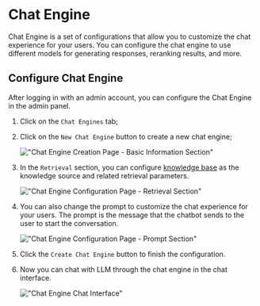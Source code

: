 # Chat Engine

Chat Engine is a set of configurations that allow you to customize the chat experience for your users. You can configure the chat engine to use different models for generating responses, reranking results, and more.

## Configure Chat Engine

After logging in with an admin account, you can configure the Chat Engine in the admin panel.

1. Click on the `Chat Engines` tab;
2. Click on the `New Chat Engine` button to create a new chat engine;

    !["Chat Engine Creation Page - Basic Information Section"](https://github.com/user-attachments/assets/2b7695b8-ce4f-43dd-b19c-fbccb84cebe2)

3. In the `Retrieval` section, you can configure [knowledge base](./knowledge-base.mdx) as the knowledge source and related retrieval parameters.

    !["Chat Engine Configuration Page - Retrieval Section"](https://github.com/user-attachments/assets/5592deeb-f4f1-4ad9-bc7e-a9eb82a88744)


4. You can also change the prompt to customize the chat experience for your users. The prompt is the message that the chatbot sends to the user to start the conversation.

    !["Chat Engine Configuration Page - Prompt Section"](https://github.com/user-attachments/assets/a5cd25a5-5ec0-4383-b579-dc57b2d6e9f9)

5. Click the `Create Chat Engine` button to finish the configuration.

6. Now you can chat with LLM through the chat engine in the chat interface.

    !["Chat Engine Chat Interface"](https://github.com/user-attachments/assets/cf8766f5-889c-4a05-8841-a5f6fa72845e)

